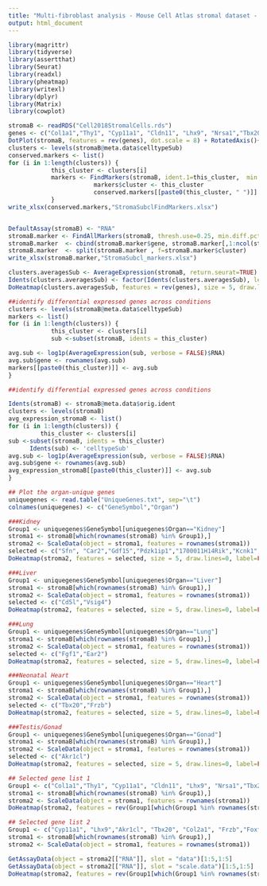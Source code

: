 ```yaml
---
title: "Multi-fibroblast analysis - Mouse Cell Atlas stromal dataset - by Elvira Forte, Hieu Nim"
output: html_document
---
```


```r
library(magrittr)
library(tidyverse)
library(assertthat)
library(Seurat)
library(readxl)
library(pheatmap)
library(writexl)
library(dplyr)
library(Matrix)
library(cowplot)
```



```r
stromaB <- readRDS("Cell2018StromalCells.rds")
genes <- c("Col1a1","Thy1", "Cyp11a1", "Cldn11", "Lhx9", "Nrsa1","Tbx20", "Col2a1", "Itga4","Foxf1", "Hhex", "Wnt7b", "Pax8","Bmp7" )
DotPlot(stromaB, features = rev(genes), dot.scale = 8) + RotatedAxis()+theme(axis.text.x =element_text(face='italic'))
clusters <- levels(stromaB@meta.data$celltypeSub) 
conserved.markers <- list()
for (i in 1:length(clusters)) {
            this_cluster <- clusters[i]
            markers <- FindMarkers(stromaB, ident.1=this_cluster,  min.pct = 0.25) #Hieu fixed
                        markers$cluster <- this_cluster
                        conserved.markers[[paste0(this_cluster, " ")]] <- markers
            }
write_xlsx(conserved.markers,"StromaSubclFindMarkers.xlsx")


DefaultAssay(stromaB) <- "RNA"
stromaB.marker <- FindAllMarkers(stromaB, thresh.use=0.25, min.diff.pct = 0.3, only.pos = TRUE)
stromaB.marker  <- cbind(stromaB.marker$gene, stromaB.marker[,1:ncol(stromaB.marker)])
stromaB.marker  <- split(stromaB.marker , f=stromaB.marker$cluster)
write_xlsx(stromaB.marker,"StromaSubcl_markers.xlsx")
```



```r

clusters.averagesSub <- AverageExpression(stromaB, return.seurat=TRUE)
Idents(clusters.averagesSub) <- factor(Idents(clusters.averagesSub), levels = c("KidneyA","KidneyB","Liver","LungA","LungB","LungC","NeonatalHeart","Testis"))
DoHeatmap(clusters.averagesSub, features = rev(genes), size = 5, draw.lines=0, label=FALSE)
```
```r
##identify differential expressed genes across conditions
clusters <- levels(stromaB@meta.data$celltypeSub) 
markers <- list()
for (i in 1:length(clusters)) {
            this_cluster <- clusters[i]
            sub <-subset(stromaB, idents = this_cluster)

avg.sub <- log1p(AverageExpression(sub, verbose = FALSE)$RNA)
avg.sub$gene <- rownames(avg.sub)
markers[[paste0(this_cluster)]] <- avg.sub
}

```
```r
##identify differential expressed genes across conditions

Idents(stromaB) <- stromaB@meta.data$orig.ident
clusters <- levels(stromaB)
avg_expression_stromaB <- list()
for (i in 1:length(clusters)) {
         this_cluster <- clusters[i]
sub <-subset(stromaB, idents = this_cluster)
      Idents(sub) <- 'celltypeSub'
avg.sub <- log1p(AverageExpression(sub, verbose = FALSE)$RNA)
avg.sub$gene <- rownames(avg.sub)
avg_expression_stromaB[[paste0(this_cluster)]] <- avg.sub
}

```

```r
## Plot the organ-unique genes
uniquegenes <- read.table("UniqueGenes.txt", sep="\t")
colnames(uniquegenes) <- c("GeneSymbol","Organ")

###Kidney
Group1 <- uniquegenes$GeneSymbol[uniquegenes$Organ=="Kidney"]
stroma1 <- stromaB[which(rownames(stromaB) %in% Group1),]
stroma2 <- ScaleData(object = stroma1, features = rownames(stroma1))
selected <- c("Sfn", "Car2","Gdf15","Pdzk1ip1","1700011H14Rik","Kcnk1","Cdh16","Cldn4","Paqr5","Fermt1")
DoHeatmap(stroma2, features = selected, size = 5, draw.lines=0, label=FALSE)

###Liver
Group1 <- uniquegenes$GeneSymbol[uniquegenes$Organ=="Liver"]
stroma1 <- stromaB[which(rownames(stromaB) %in% Group1),]
stroma2 <- ScaleData(object = stroma1, features = rownames(stroma1))
selected <- c("Cd5l","Vsig4")
DoHeatmap(stroma2, features = selected, size = 5, draw.lines=0, label=FALSE)

###Lung
Group1 <- uniquegenes$GeneSymbol[uniquegenes$Organ=="Lung"]
stroma1 <- stromaB[which(rownames(stromaB) %in% Group1),]
stroma2 <- ScaleData(object = stroma1, features = rownames(stroma1))
selected <- c("Fgf1","Ear2")
DoHeatmap(stroma2, features = selected, size = 5, draw.lines=0, label=FALSE)

###Neonatal Heart
Group1 <- uniquegenes$GeneSymbol[uniquegenes$Organ=="Heart"]
stroma1 <- stromaB[which(rownames(stromaB) %in% Group1),]
stroma2 <- ScaleData(object = stroma1, features = rownames(stroma1))
selected <- c("Tbx20","Frzb")
DoHeatmap(stroma2, features = selected, size = 5, draw.lines=0, label=FALSE)

###Testis/Gonad
Group1 <- uniquegenes$GeneSymbol[uniquegenes$Organ=="Gonad"]
stroma1 <- stromaB[which(rownames(stromaB) %in% Group1),]
stroma2 <- ScaleData(object = stroma1, features = rownames(stroma1))
selected <- c("Akr1cl")
DoHeatmap(stroma2, features = selected, size = 5, draw.lines=0, label=FALSE)

## Selected gene list 1
Group1 <- c("Col1a1","Thy1", "Cyp11a1", "Cldn11", "Lhx9", "Nrsa1","Tbx20", "Col2a1", "Itga4","Foxf1", "Hhex", "Wnt7b", "Pax8","Bmp7" )
stroma1 <- stromaB[which(rownames(stromaB) %in% Group1),]
stroma2 <- ScaleData(object = stroma1, features = rownames(stroma1))
DoHeatmap(stroma2, features = rev(Group1[which(Group1 %in% rownames(stroma1))]), size = 5, draw.lines=0, label=FALSE)

## Selected gene list 2
Group1 <- c("Cyp11a1", "Lhx9","Akr1cl", "Tbx20", "Col2a1", "Frzb","Foxf1","Fgf1","Ear2", "Hhex","Cd5l","Vsig4", "Wnt7b", "Pax8","Sfn", "Car2","Gdf15","Pdzk1ip1","1700011H14Rik","Kcnk1","Cdh16","Cldn4","Paqr5","Fermt1" )
stroma1 <- stromaB[which(rownames(stromaB) %in% Group1),]
stroma2 <- ScaleData(object = stroma1, features = rownames(stroma1))

GetAssayData(object = stroma2[["RNA"]], slot = "data")[1:5,1:5]
GetAssayData(object = stroma2[["RNA"]], slot = "scale.data")[1:5,1:5]
DoHeatmap(stroma2, features = rev(Group1[which(Group1 %in% rownames(stroma1))]), size = 5, draw.lines=0, label=FALSE)

```